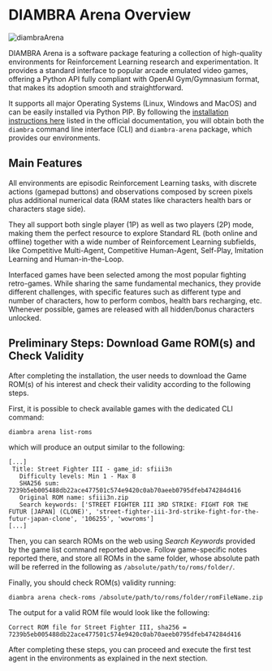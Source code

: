 # DIAMBRA Arena Overview

<img src="https://raw.githubusercontent.com/diambra/arena/main/img/github.jpg" alt="diambraArena"/>

DIAMBRA Arena is a software package featuring a collection of high-quality environments for Reinforcement Learning research and experimentation. It provides a standard interface to popular arcade emulated video games, offering a Python API fully compliant with OpenAI Gym/Gymnasium format, that makes its adoption smooth and straightforward.

It supports all major Operating Systems (Linux, Windows and MacOS) and can be easily installed via Python PIP. By following the [installation instructions here](https://docs.diambra.ai/#installation) listed in the official documentation, you will obtain both the `diambra` command line interface (CLI) and `diambra-arena` package, which provides our environments.

## Main Features

All environments are episodic Reinforcement Learning tasks, with discrete actions (gamepad buttons) and observations composed by screen pixels plus additional numerical data (RAM states like characters health bars or characters stage side).

They all support both single player (1P) as well as two players (2P) mode, making them the perfect resource to explore Standard RL (both online and offline) together with a wide number of Reinforcement Learning subfields, like Competitive Multi-Agent, Competitive Human-Agent, Self-Play, Imitation Learning and Human-in-the-Loop.

Interfaced games have been selected among the most popular fighting retro-games. While sharing the same fundamental mechanics, they provide different challenges, with specific features such as different type and number of characters, how to perform combos, health bars recharging, etc. Whenever possible, games are released with all hidden/bonus characters unlocked.

## Preliminary Steps: Download Game ROM(s) and Check Validity

After completing the installation, the user needs to download the Game ROM(s) of his interest and check their validity according to the following steps.

First, it is possible to check available games with the dedicated CLI command:

```shell
diambra arena list-roms
```

which will produce an output similar to the following:

```shell
[...]
 Title: Street Fighter III - game_id: sfiii3n
   Difficulty levels: Min 1 - Max 8
   SHA256 sum: 7239b5eb005488db22ace477501c574e9420c0ab70aeeb0795dfeb474284d416
   Original ROM name: sfiii3n.zip
   Search keywords: ['STREET FIGHTER III 3RD STRIKE: FIGHT FOR THE FUTUR [JAPAN] (CLONE)', 'street-fighter-iii-3rd-strike-fight-for-the-futur-japan-clone', '106255', 'wowroms']
[...]
```

Then, you can search ROMs on the web using *Search Keywords* provided by the game list command reported above. Follow game-specific notes reported there, and store all ROMs in the same folder, whose absolute path will be referred in the following as `/absolute/path/to/roms/folder/`.

Finally, you should check ROM(s) validity running:

```shell
diambra arena check-roms /absolute/path/to/roms/folder/romFileName.zip
```

The output for a valid ROM file would look like the following:

```shell
Correct ROM file for Street Fighter III, sha256 = 7239b5eb005488db22ace477501c574e9420c0ab70aeeb0795dfeb474284d416
```

After completing these steps, you can proceed and execute the first test agent in the environments as explained in the next stection.